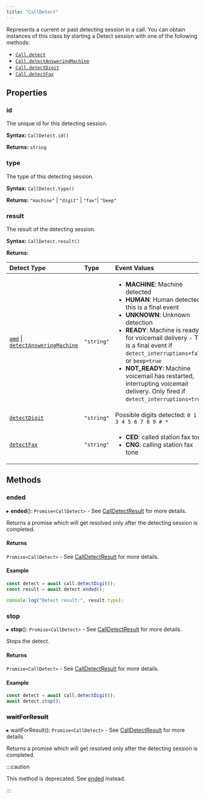 ---
title: "CallDetect"
---

Represents a current or past detecting session in a call. You can obtain instances of this class by starting a Detect session with one of the following methods:

- [`Call.detect`](./voice-call.mdx#detect)
- [`Call.detectAnsweringMachine`](./voice-call.mdx#detectansweringmachine)
- [`Call.detectDigit`](./voice-call.mdx#detectdigit)
- [`Call.detectFax`](./voice-call.mdx#detectfax)

## Properties

### id

The unique id for this detecting session.

**Syntax:** `CallDetect.id()`

**Returns:** `string`

### type

The type of this detecting session.

**Syntax:** `CallDetect.type()`

**Returns:** `"machine"` | `"digit"` | `"fax"`| `"beep"`

### result

The result of the detecting session.

**Syntax:** `CallDetect.result()`

**Returns:**

| Detect Type                                                                                          | Type       | Event Values                                                                                                                                                                                                                                                                                                                                                                                                           |
|:-----------------------------------------------------------------------------------------------------|:-----------|:-----------------------------------------------------------------------------------------------------------------------------------------------------------------------------------------------------------------------------------------------------------------------------------------------------------------------------------------------------------------------------------------------------------------------|
| [`amd`](./voice-call.mdx#amd) \| [`detectAnsweringMachine`](./voice-call.mdx#detectansweringmachine) | `"string"` | <ul><li>**MACHINE**: Machine detected</li><li>**HUMAN**: Human detected - this is a final event</li><li>**UNKNOWN**: Unknown detection</li><li>**READY**: Machine is ready for voicemail delivery - This is a final event if `detect_interruptions=false` or `beep=true`</li><li>**NOT_READY**: Machine voicemail has restarted, interrupting voicemail delivery. Only fired if `detect_interruptions=true`.</li></ul> |
| [`detectDigit`](./voice-call.mdx#detectdigit)                                                        | `"string"` | Possible digits detected: `0 1 2 3 4 5 6 7 8 9 # *`                                                                                                                                                                                                                                                                                                                                                                    |
| [`detectFax`](./voice-call.mdx#detectfax)                                                            | `"string"` | <ul><li>**CED**: called station fax tone</li><li>**CNG**: calling station fax tone</li></ul>                                                                                                                                                                                                                                                                                                                           |


## Methods

### ended

▸ **ended**(): `Promise<CallDetect>` - See [CallDetectResult](./calldetect.mdx) for more details.

Returns a promise which will get resolved only after the detecting session is completed.

#### Returns

`Promise<CallDetect>` - See [CallDetectResult](./calldetect.mdx) for more details.

#### Example

```js
const detect = await call.detectDigit();
const result = await detect.ended();

console.log("Detect result:", result.type);
```

### stop

▸ **stop**(): `Promise<CallDetect>` - See [CallDetectResult](./calldetect.mdx) for more details.

Stops the detect.

#### Returns

`Promise<CallDetect>` - See [CallDetectResult](./calldetect.mdx) for more details.

#### Example

```js
const detect = await call.detectDigit();
await detect.stop();
```

### ~~waitForResult~~

▸ waitForResult(): `Promise<CallDetect>` - See [CallDetectResult](./calldetect.mdx) for more details.

Returns a promise which will get resolved only after the detecting session is completed.

:::caution

This method is deprecated. See [ended](#ended) instead.

:::
